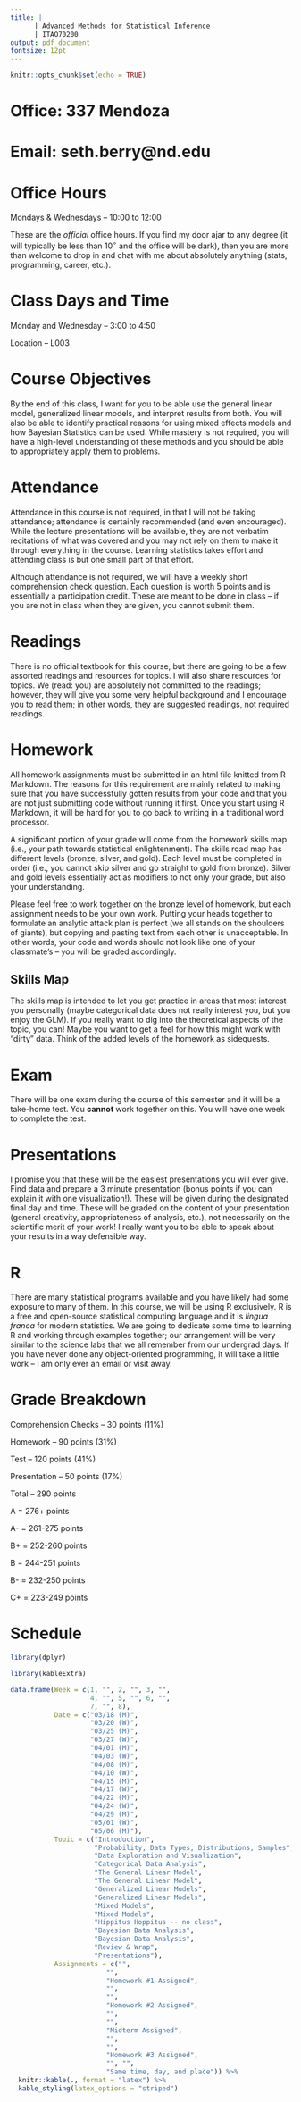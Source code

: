 ```yaml
---
title: |  
      | Advanced Methods for Statistical Inference
      | ITAO70200
output: pdf_document
fontsize: 12pt
---
```


```r
knitr::opts_chunk$set(echo = TRUE)
```

# Office: 337 Mendoza

# Email: seth.berry@nd.edu

# Office Hours

Mondays & Wednesdays -- 10:00 to 12:00

These are the *official* office hours. If you find my door ajar to any degree (it will typically be less than 10$^\circ$ and the office will be dark), then you are more than welcome to drop in and chat with me about absolutely anything (stats, programming, career, etc.).

# Class Days and Time

Monday and Wednesday -- 3:00 to 4:50

Location -- L003

# Course Objectives

By the end of this class, I want for you to be able use the general linear model, generalized linear models, and interpret results from both. You will also be able to identify practical reasons for using mixed effects models and how Bayesian Statistics can be used. While mastery is not required, you will have a high-level understanding of these methods and you should be able to appropriately apply them to problems.  

# Attendance

Attendance in this course is not required, in that I will not be taking attendance; attendance is certainly recommended (and even encouraged).  While the lecture presentations will be available, they are not verbatim recitations of what was covered and you may not rely on them to make it through everything in the course.  Learning statistics takes effort and attending class is but one small part of that effort.  

Although attendance is not required, we will have a weekly short comprehension check question. Each question is worth 5 points and is essentially a participation credit. These are meant to be done in class -- if you are not in class when they are given, you cannot submit them.   

# Readings

There is no official textbook for this course, but there are going to be a few assorted readings and resources for topics.  I will also share resources for topics.  We (read: you) are absolutely not committed to the readings; however, they will give you some very helpful background and I encourage you to read them; in other words, they are suggested readings, not required readings. 

# Homework

All homework assignments must be submitted in an html file knitted from R Markdown. The reasons for this requirement are mainly related to making sure that you have successfully gotten results from your code and that you are not just submitting code without running it first. Once you start using R Markdown, it will be hard for you to go back to writing in a traditional word processor. 

A significant portion of your grade will come from the homework skills map (i.e., your path towards statistical enlightenment). The skills road map has different levels (bronze, silver, and gold). Each level must be completed in order (i.e., you cannot skip silver and go straight to gold from bronze). Silver and gold levels essentially act as modifiers to not only your grade, but also your understanding.

Please feel free to work together on the bronze level of homework, but each assignment needs to be your own work.  Putting your heads together to formulate an analytic attack plan is perfect (we all stands on the shoulders of giants), but copying and pasting text from each other is unacceptable. In other words, your code and words should not look like one of your classmate's -- you will be graded accordingly. 

## Skills Map

The skills map is intended to let you get practice in areas that most interest you personally (maybe categorical data does not really interest you, but you enjoy the GLM). If you really want to dig into the theoretical aspects of the topic, you can! Maybe you want to get a feel for how this might work with "dirty" data. Think of the added levels of the homework as sidequests.

# Exam

There will be one exam during the course of this semester and it will be a take-home test.  You **cannot** work together on this.  You will have one week to complete the test.

# Presentations

I promise you that these will be the easiest presentations you will ever give.  Find data and prepare a 3 minute presentation (bonus points if you can explain it with one visualization!).  These will be given during the designated final day and time.  These will be graded on the content of your presentation (general creativity, appropriateness of analysis, etc.), not necessarily on the scientific merit of your work!  I really want you to be able to speak about your results in a way defensible way.  

# R

There are many statistical programs available and you have likely had some exposure to many of them.  In this course, we will be using R exclusively.  R is a free and open-source statistical computing language and it is *lingua franca* for modern statistics.  We are going to dedicate some time to learning R and working through examples together; our arrangement will be very similar to the science labs that we all remember from our undergrad days.  If you have never done any object-oriented programming, it will take a little work -- I am only ever an email or visit away.  


# Grade Breakdown

Comprehension Checks -- 30 points (11%)

Homework -- 90 points (31%)

Test -- 120 points (41%)

Presentation -- 50 points (17%)

Total -- 290 points

A = 276+ points

A- = 261-275 points

B+ = 252-260 points

B = 244-251 points

B- = 232-250 points

C+ = 223-249 points

# Schedule

```r
library(dplyr)

library(kableExtra)

data.frame(Week = c(1, "", 2, "", 3, "",
                    4, "", 5, "", 6, "", 
                    7, "", 8),
           Date = c("03/18 (M)", 
                    "03/20 (W)", 
                    "03/25 (M)", 
                    "03/27 (W)", 
                    "04/01 (M)", 
                    "04/03 (W)", 
                    "04/08 (M)", 
                    "04/10 (W)", 
                    "04/15 (M)", 
                    "04/17 (W)", 
                    "04/22 (M)",
                    "04/24 (W)",
                    "04/29 (M)", 
                    "05/01 (W)", 
                    "05/06 (M)"), 
           Topic = c("Introduction", 
                     "Probability, Data Types, Distributions, Samples", 
                     "Data Exploration and Visualization", 
                     "Categorical Data Analysis", 
                     "The General Linear Model", 
                     "The General Linear Model", 
                     "Generalized Linear Models", 
                     "Generalized Linear Models", 
                     "Mixed Models", 
                     "Mixed Models", 
                     "Hippitus Hoppitus -- no class",
                     "Bayesian Data Analysis", 
                     "Bayesian Data Analysis", 
                     "Review & Wrap", 
                     "Presentations"), 
           Assignments = c("", 
                        "", 
                        "Homework #1 Assigned", 
                        "",
                        "",
                        "Homework #2 Assigned",
                        "",
                        "",
                        "Midterm Assigned",
                        "",
                        "",
                        "Homework #3 Assigned", 
                        "", "", 
                        "Same time, day, and place")) %>% 
  knitr::kable(., format = "latex") %>% 
  kable_styling(latex_options = "striped")
```

